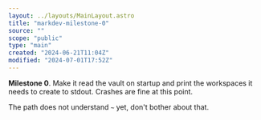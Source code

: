 ```yaml
---
layout: ../layouts/MainLayout.astro
title: "markdev-milestone-0"
source: ""
scope: "public"
type: "main"
created: "2024-06-21T11:04Z"
modified: "2024-07-01T17:52Z"
---
```


**Milestone 0**. Make it read the vault on startup and print the workspaces it needs to create to stdout. Crashes are fine at this point.

The path does not understand `~` yet, don't bother about that.